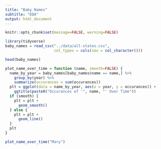 ```yaml
---
title: "Baby Names"
subtitle: "EDA"
output: html_document
---
```


```r
knitr::opts_chunk$set(message=FALSE, warning=FALSE)
```

<script type="text/javascript" src="../utils/menu.js"></script>

```r
library(tidyverse)
baby_names = read_csv("../data/all-states.csv",
                      col_types = cols(sex = col_character()))
```

```r
head(baby_names)
```

```r
plot_name_over_time = function (name, smooth=FALSE) {
  name_by_year = baby_names[baby_names$name == name,] %>%
    group_by(year) %>%
    summarize(occurances = sum(occurances))
  plt = ggplot(data = name_by_year, aes(x = year, y = occurances)) +
    ggtitle(paste0("Occurances of '", name, "' Over Time"))
  if (smooth) {
    plt = plt +
      geom_smooth()
  } else {
    plt = plt +
      geom_line()
  }
  plt
}

plot_name_over_time("Mary")
```

